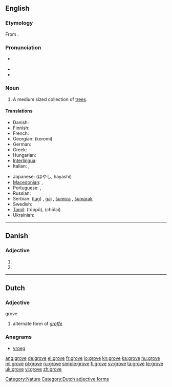 {{also|Grove}}
==English==

===Etymology===
From {{etyl|ang}} {{term|grāf|lang=ang}}.

===Pronunciation===
* {{a|RP}} {{SAMPA|/gr@Uv/}}
* {{audio|en-us-grove.ogg|Audio (US)}}
* {{rhymes|əʊv}}

===Noun===
{{en-noun}}

# A medium sized collection of [[tree]]s.

====Translations====
{{trans-top|a medium sized collection of trees}}
* Danish: {{t-|da|lund}}
* Finnish: {{t-|fi|lehto}}
* French: {{t+|fr|bosquet|m}}
* Georgian: {{t|ka|კორომი|sc=Geor|xs=Georgian}} (koromi)
* German: {{t+|de|Hain|m}}
* Greek: {{t+|el|σύδεντρο|n|tr=sýdentro}}
* Hungarian: {{t+|hu|liget}}
* [[Interlingua]]: {{t-|ia|boschetto|xs=Interlingua}} {{m}}
* Italian: {{t-|it|boschetto}},  {{t+|it|piantagione}}
{{trans-mid}}
* Japanese: {{t+|ja|林}} (はやし, hayashi)
* [[Macedonian]]: {{t|mk|забел|m|tr=zábel}},  {{t|mk|корија|f|tr=kórija}}
* Portuguese: {{t+|pt|bosque|m}}, {{t+|pt|bosquete|m}}
* Russian: {{t+|ru|роща|f|tr=roshcha}}
* Serbian: {{t-|sr|луг|sc=Cyrl}} ([[lug]]) {{m}}, [[gaj]] {{m}}, [[šumica]] {{f}}, [[šumarak]] {{m}}
* Swedish: {{t+|sv|lund}}
* [[Tamil]]: {{t+|ta|தோப்பு|xs=Tamil}} (tōppŭ), {{t+|ta|சோலை|xs=Tamil}} (chōlai)
* Ukrainian: {{t+|uk|гай|m|xs=Ukrainian}}
{{trans-bottom}}

[[Category:Nature]]

----

==Danish==

===Adjective===
{{infl|da|adjective form}}

# {{form of|definite|grov|lang=Danish}}
# {{form of|plural|grov|lang=Danish}}

----

==Dutch==

===Adjective===
;grove

# alternate form of ''[[groffe]]''

===Anagrams===
* [[vroeg#Dutch|vroeg]]

[[Category:Dutch adjective forms]]

[[ang:grove]]
[[de:grove]]
[[el:grove]]
[[fr:grove]]
[[io:grove]]
[[kn:grove]]
[[ka:grove]]
[[hu:grove]]
[[ml:grove]]
[[pl:grove]]
[[ru:grove]]
[[simple:grove]]
[[fi:grove]]
[[sv:grove]]
[[ta:grove]]
[[te:grove]]
[[uk:grove]]
[[vi:grove]]
[[zh:grove]]